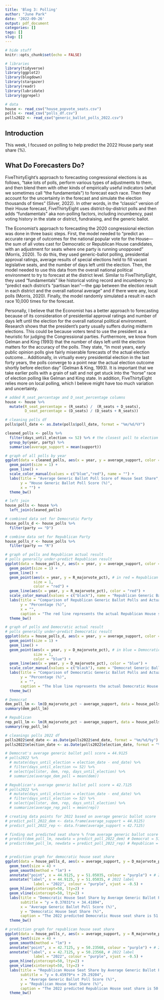 ```yaml
---
title: 'Blog 3: Polling'
author: "June Park"
date: '2022-09-26'
output: pdf_document
categories: []
tags: []
slug: []
---
```


```r
# hide stuff
knitr::opts_chunk$set(echo = FALSE)

# libraries
library(tidyverse)
library(ggplot2)
library(blogdown)
library(stargazer)
library(readr)
library(lubridate)
library(ggrepel)

# data
house <- read_csv("house_popvote_seats.csv")
polls <- read_csv("polls_df.csv")
polls2022 <- read_csv("generic_ballot_polls_2022.csv")
```

## Introduction
This week, I focused on polling to help predict the 2022 House party seat share (%). 

## What Do Forecasters Do?
FiveThirtyEight’s approach to forecasting congressional elections is as follows, “take lots of polls, perform various types of adjustments to them, and then blend them with other kinds of empirically useful indicators (what we sometimes call “the fundamentals”) to forecast each race. Then they account for the uncertainty in the forecast and simulate the election thousands of times” (Silver, 2022). In other words, in the “classic” version of their House forecast, FiveThirtyEight uses district-by-district polls and then adds “fundamentals” aka non-polling factors, including ​​incumbency, past voting history in the state or district, fundraising, and the generic ballot.

The Economist’s approach to forecasting the 2020 congressional election was done in three basic steps. First, the model needed to “predict an accurate range of outcomes for the national popular vote for the House—the sum of all votes cast for Democratic or Republican House candidates, with an adjustment for seats where one party is running unopposed” (Morris, 2020). To do this, they used generic-ballot polling, presidential approval ratings, average results of special elections held to fill vacant legislative seats, and the number of days left until the election. Then, the model needed to use this data from the overall national political environment to try to forecast at the district level. Similar to FiveThirtyEight, they used “fundamentals” like historical voting record and incumbency to “predict each district’s “partisan lean”—the gap between the election result in each district and the overall national average” and if there were any, local polls (Morris, 2020). Finally, the model randomly simulated a result in each race 10,000 times for the forecast.

Personally, I believe that the Economist has a better approach to forecasting because of its consideration of presidential approval ratings and number of days left until the election for the overall national political environment. Research shows that the president’s party usually suffers during midterm elections. This could be because voters tend to use the president as a heuristic for judging the Congressional parties. Furthermore, we know from Gelman and King (1993) that the number of days left until the election matters for the accuracy of the polls. They state, “In most years, early public opinion polls give fairly miserable forecasts of the actual election outcome… Additionally, in virtually every presidential election in the last forty years, the polls converge to a point near the actual election outcome shortly before election day” (Gelman & King, 1993). It is important that we take earlier polls with a grain of salt and not get stuck into the “horse” race of election polling like Gelman and King state. In addition, FiveThirtyEight relies more on local polling, which I believe might have too much variation and uncertainty. 

```r
# added R_seat_percentage and D_seat_percentage columns
house <- house %>% 
  mutate(R_seat_percentage = (R_seats) /  (R_seats + D_seats),
         D_seat_percentage = (D_seats) / (D_seats + R_seats))

# cleaning polls df
polls$poll_date <- as.Date(polls$poll_date, format = "%m/%d/%Y")

cleaned_polls <- polls %>% 
  filter(days_until_election <= 52) %>% # the closest poll to election day for 1952 was 51.5
  group_by(year, party) %>% 
  summarise(average_support = mean(support))

# graph of all polls by year
ggplot(data = cleaned_polls, aes(x = year, y = average_support, color = party)) +
  geom_point(size = 1) +
  geom_line() +
  scale_color_manual(values = c("blue","red"), name = "") +
  labs(title = "Average Generic Ballot Poll Score of House Seat Share",
       y = "House Generic Ballot Poll Score (%)",
       x = "") +
  theme_bw()

# left join
house_polls <- house %>% 
  left_join(cleaned_polls)

# combined data set for Democratic Party
house_polls_d <- house_polls %>% 
  filter(party == "D")

# combine data set for Republican Party
house_polls_r <- house_polls %>% 
  filter(party == "R")

# graph of polls and Republican actual result
# polls generally under-predict Republican result
ggplot(data = house_polls_r, aes(x = year, y = average_support, color = party)) +
  geom_point(size = 1) +
  geom_line() +
  geom_point(aes(x = year, y = R_majorvote_pct), # in red = Republican actual vote
             size = 1,
             color = "red") + 
  geom_line(aes(x = year, y = R_majorvote_pct), color = "red") + 
  scale_color_manual(values = c("black"), name = "Republican Generic Ballot Poll") + # in black = Republican polls
  labs(title = "Comparison of Republican Generic Ballot Polls and Actual Results",
       y = "Percentage (%)",
       x = "",
       caption = "The red line represents the actual Republican House seat share (%).") +
  theme_bw()

# graph of polls and Democratic actual result
# polls generally under-predict Democratic result
ggplot(data = house_polls_d, aes(x = year, y = average_support, color = party)) +
  geom_point(size = 1) +
  geom_line() +
  geom_point(aes(x = year, y = D_majorvote_pct), # in blue = Democratic actual vote
             size = 1,
             color = "blue") + 
  geom_line(aes(x = year, y = D_majorvote_pct), color = "blue") + 
  scale_color_manual(values = c("black"), name = "Democrat Generic Ballot Poll") + # in black = Democratic polls
  labs(title = "Comparison of Democratic Generic Ballot Polls and Actual Results",
       y = "Percentage (%)",
       x = "",
       caption = "The blue line represents the actual Democratic House seat share (%).") +
  theme_bw()

```

```r
# Democrat
dem_poll_lm <- lm(D_majorvote_pct ~ average_support, data = house_polls_d)
summary(dem_poll_lm)

# Republican
rep_poll_lm <- lm(R_majorvote_pct ~ average_support, data = house_polls_r)
summary(rep_poll_lm)

```

```r
# cleanings polls 2022 df
polls2022$end_date <- as.Date(polls2022$end_date, format = "%m/%d/%y")
polls2022$election_date <- as.Date(polls2022$election_date, format = "%m/%d/%y")

# Democrat's average generic ballot poll score = 44.9125
# polls2022 %>% 
  # mutate(days_until_election = election_date - end_date) %>% 
  # filter(days_until_election <= 52) %>% 
  # select(pollster, dem, rep, days_until_election) %>% 
  # summarize(average_dem_poll = mean(dem))

# Republican's average generic ballot poll score = 42.7125
# polls2022 %>% 
  # mutate(days_until_election = election_date - end_date) %>% 
  # filter(days_until_election <= 52) %>% 
  # select(pollster, dem, rep, days_until_election) %>% 
  # summarize(average_rep_poll = mean(rep))

# creating data points for 2022 based on average generic ballot score
# predict_poll_2022_dem <- data.frame(average_support = 44.9125)
# predict_poll_2022_rep <- data.frame(average_support = 42.7125)

# finding out predicted seat share % from average generic ballot score
# predict(dem_poll_lm, newdata = predict_poll_2022_dem) # Democrat = 51.05035 
# predict(dem_poll_lm, newdata = predict_poll_2022_rep) # Republican = 50.23568
  
```

```r
# prediction graph for democratic house seat share
ggplot(data = house_polls_d, aes(x = average_support, y = D_majorvote_pct, label = year)) +
  geom_text(size = 4) +
  geom_smooth(method = "lm") +
  annotate("point", x = 44.9125, y = 51.05035, colour = "purple") + # 2022 point
  annotate("label", x = 44.9125, y = 51.05035, # 2022 label
             label = "2022", colour = "purple", vjust = -0.5) +
  geom_hline(yintercept=50, lty=2) +
  geom_vline(xintercept=50, lty=2) +
  labs(title = "Democratic House Seat Share by Average Generic Ballot Poll Score",
       subtitle = "y = 0.37031*x + 34.41894",
       x = "Average Generic Ballot Poll Score (%)",
       y = "Democratic House Seat Share (%)",
       caption = "The 2022 predicted Democratic House seat share is 51.05035.\nAverage Generic Ballot Poll Score is calculated from polls taken 52 days and earlier from the election.") +
  theme_bw()

# prediction graph for republican house seat share
ggplot(data = house_polls_r, aes(x = average_support, y = R_majorvote_pct, label = year)) +
  geom_text(size = 4) +
  geom_smooth(method = "lm") +
  annotate("point", x = 42.7125, y = 50.23568, colour = "purple") + # 2022 point
  annotate("label", x = 42.7125, y = 50.23568, # 2022 label
             label = "2022", colour = "purple", vjust = -0.5) +
  geom_hline(yintercept=50, lty=2) +
  geom_vline(xintercept=50, lty=2) +
  labs(title = "Republican House Seat Share by Average Generic Ballot Poll Score",
       subtitle = "y = 0.45979*x + 29.29204",
       x = "Average Generic Ballot Poll Score (%)",
       y = "Republican House Seat Share (%)",
       caption = "The 2022 predicted Republican House seat share is 50.23568.\nAverage Generic Ballot Poll Score is calculated from polls taken 52 days and earlier from the election.") +
  theme_bw()
```

